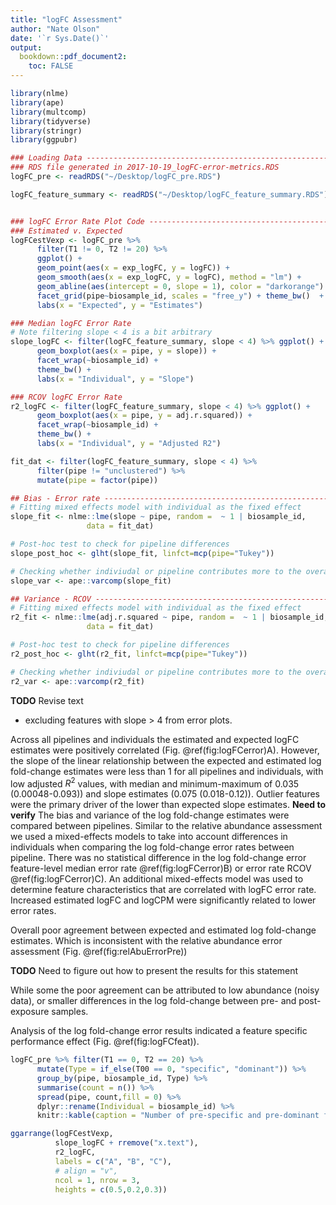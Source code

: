 ```yaml
---
title: "logFC Assessment"
author: "Nate Olson"
date: '`r Sys.Date()`'
output:
  bookdown::pdf_document2: 
    toc: FALSE
---
```




```r
library(nlme)
library(ape)
library(multcomp)
library(tidyverse)
library(stringr)
library(ggpubr)
```

```r
### Loading Data ---------------------------------------------------------------
### RDS file generated in 2017-10-19_logFC-error-metrics.RDS 
logFC_pre <- readRDS("~/Desktop/logFC_pre.RDS")

logFC_feature_summary <- readRDS("~/Desktop/logFC_feature_summary.RDS")


### logFC Error Rate Plot Code ------------------------------------------------
### Estimated v. Expected 
logFCestVexp <- logFC_pre %>% 
      filter(T1 != 0, T2 != 20) %>% 
      ggplot() + 
      geom_point(aes(x = exp_logFC, y = logFC)) +
      geom_smooth(aes(x = exp_logFC, y = logFC), method = "lm") +
      geom_abline(aes(intercept = 0, slope = 1), color = "darkorange") + 
      facet_grid(pipe~biosample_id, scales = "free_y") + theme_bw()  +
      labs(x = "Expected", y = "Estimates") 

### Median logFC Error Rate  
# Note filtering slope < 4 is a bit arbitrary
slope_logFC <- filter(logFC_feature_summary, slope < 4) %>% ggplot() + 
      geom_boxplot(aes(x = pipe, y = slope)) + 
      facet_wrap(~biosample_id) +
      theme_bw() +
      labs(x = "Individual", y = "Slope") 

### RCOV logFC Error Rate  
r2_logFC <- filter(logFC_feature_summary, slope < 4) %>% ggplot() + 
      geom_boxplot(aes(x = pipe, y = adj.r.squared)) + 
      facet_wrap(~biosample_id) +
      theme_bw() +
      labs(x = "Individual", y = "Adjusted R2")
```


```r
fit_dat <- filter(logFC_feature_summary, slope < 4) %>% 
      filter(pipe != "unclustered") %>% 
      mutate(pipe = factor(pipe))

## Bias - Error rate -----------------------------------------------------------
# Fitting mixed effects model with individual as the fixed effect
slope_fit <- nlme::lme(slope ~ pipe, random =  ~ 1 | biosample_id, 
                 data = fit_dat)  

# Post-hoc test to check for pipeline differences
slope_post_hoc <- glht(slope_fit, linfct=mcp(pipe="Tukey")) 

# Checking whether indiviudal or pipeline contributes more to the overal vaiance
slope_var <- ape::varcomp(slope_fit)

## Variance - RCOV -------------------------------------------------------------
# Fitting mixed effects model with individual as the fixed effect
r2_fit <- nlme::lme(adj.r.squared ~ pipe, random =  ~ 1 | biosample_id, 
                 data = fit_dat)

# Post-hoc test to check for pipeline differences
r2_post_hoc <- glht(r2_fit, linfct=mcp(pipe="Tukey")) 

# Checking whether indiviudal or pipeline contributes more to the overal vaiance
r2_var <- ape::varcomp(r2_fit)
```
__TODO__ Revise text  

* excluding features with slope > 4 from error plots.
 
Across all pipelines and individuals the estimated and expected logFC estimates were positively correlated (Fig. \@ref(fig:logFCerror)A). 
However, the slope of the linear relationship between the expected and estimated log fold-change estimates were less than 1 for all pipelines and individuals, with low adjusted $R^2$ values, with median and minimum-maximum of 0.035 (0.00048-0.093)) and slope estimates (0.075 (0.018-0.12)). 
Outlier features were the primary driver of the lower than expected slope estimates. __Need to verify__ 
The bias and variance of the log fold-change estimates were compared between pipelines. 
Similar to the relative abundance assessment we used a mixed-effects models to take into account differences in individuals when comparing the log fold-change error rates between pipeline. 
There was no statistical difference in the log fold-change error feature-level median error rate \@ref(fig:logFCerror)B) or error rate RCOV \@ref(fig:logFCerror)C). 
An additional mixed-effects model was used to determine feature characteristics that are correlated with logFC error rate. 
Increased estimated logFC and logCPM were significantly related to lower error rates. 

Overall poor agreement between expected and estimated log fold-change estimates. 
Which is inconsistent with the relative abundance error assessment (Fig. \@ref(fig:relAbuErrorPre))

__TODO__ Need to figure out how to present the results for this statement 

While some the poor agreement can be attributed to low abundance (noisy data), or smaller differences in the log fold-change between pre- and post-exposure samples.


Analysis of the log fold-change error results indicated a feature specific performance effect (Fig. \@ref(fig:logFCfeat)). 



```r
logFC_pre %>% filter(T1 == 0, T2 == 20) %>%
      mutate(Type = if_else(T00 == 0, "specific", "dominant")) %>% 
      group_by(pipe, biosample_id, Type) %>% 
      summarise(count = n()) %>% 
      spread(pipe, count,fill = 0) %>% 
      dplyr::rename(Individual = biosample_id) %>% 
      knitr::kable(caption = "Number of pre-specific and pre-dominant features by individual and pipeline", booktabs = TRUE)
```

```r
ggarrange(logFCestVexp, 
          slope_logFC + rremove("x.text"), 
          r2_logFC, 
          labels = c("A", "B", "C"),
          # align = "v", 
          ncol = 1, nrow = 3, 
          heights = c(0.5,0.2,0.3))
```